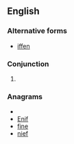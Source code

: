 ==English==
===Alternative forms===
* [[iffen]]
===Conjunction===
{{en-con}}
# {{eye dialect|if}}

===Anagrams===
* {{alphagram|efin}}
* [[Enif#English|Enif]]
* [[fine#English|fine]]
* [[nief#English|nief]]